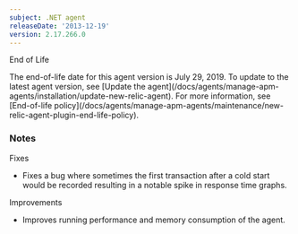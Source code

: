 ```yaml
---
subject: .NET agent
releaseDate: '2013-12-19'
version: 2.17.266.0
---
```


End of Life

<Callout variant="important">
  The end-of-life date for this agent version is July 29, 2019. To update to the latest agent version, see [Update the agent](/docs/agents/manage-apm-agents/installation/update-new-relic-agent). For more information, see [End-of-life policy](/docs/agents/manage-apm-agents/maintenance/new-relic-agent-plugin-end-life-policy).
</Callout>

### Notes

Fixes

* Fixes a bug where sometimes the first transaction after a cold start would be recorded resulting in a notable spike in response time graphs.

Improvements

* Improves running performance and memory consumption of the agent.
